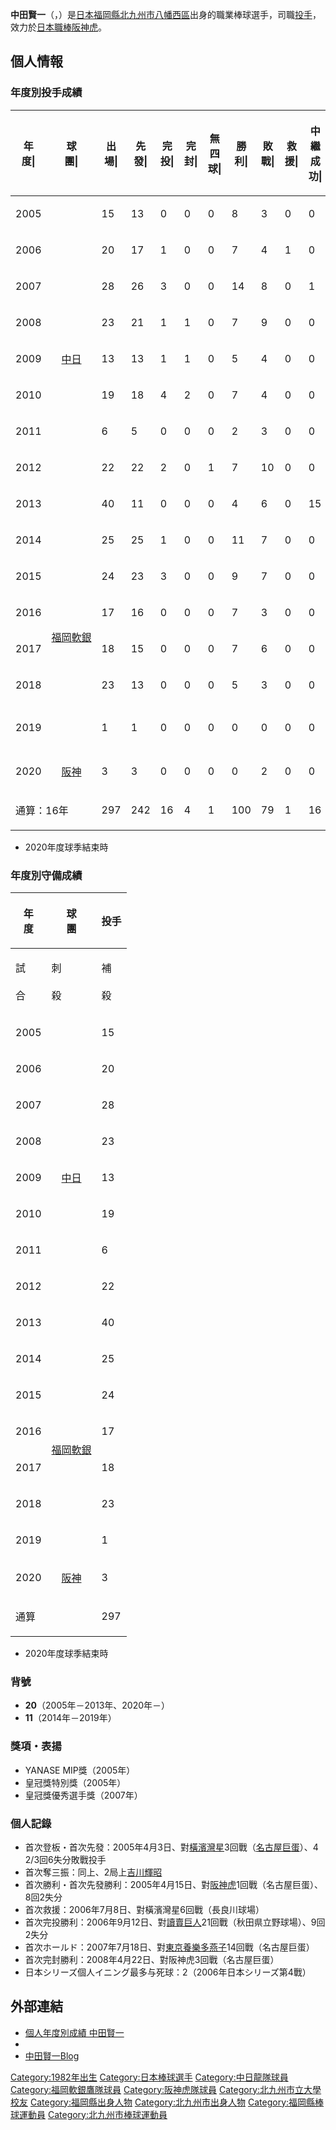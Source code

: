 {{Infobox NPB player|
|name=中田賢一|
|image=HAWKS11-NAKATA.jpg|
|width=300|
|position=投手|
|team=福岡軟銀鷹|
|number=94|
|bats=右|
|throws=右|
|birthdate={{birth_date_and_age|1982|5|11|mf=y}}|
|birthplace={{JPN}}[[福岡縣|福岡縣]][[北九州市|北九州市]][[八幡西區|八幡西區]]| 
|debutdate=4月3日
|debutyear=2005年
|debutteam=中日龍
|statyear=2020年球季
|stat1label=勝投－敗投
|stat1value=100－79
|stat2label=中繼－救援
|stat2value=16－1
|stat3label=三振－四死
|stat3value=1350－621
|stat4label=防禦率
|stat4value=3.75
|teams=<nowiki></nowiki>
* 福岡県立八幡高等学校
* 北九州市立大学經濟學部夜間部
* [[中日龍|中日龍]](2005年－2013年)
* [[福岡軟銀鷹|福岡軟銀鷹]]（2014年－2019年）
* [[阪神虎|阪神虎]]（2020年－2021年）
}}

'''中田賢一'''（{{jpn|j=中田 賢一|hg=なかた けんいち|rm=Nakata Kenichi}}，{{bd|1982年|5月11日||catIdx=Nakata, Kenichi}}）是[[日本|日本]][[福岡縣|福岡縣]][[北九州市|北九州市]][[八幡西區|八幡西區]]出身的職業棒球選手，司職[[投手|投手]]，效力於[[日本職棒|日本職棒]][[阪神虎|阪神虎]]。

== 個人情報 ==
=== 年度別投手成績 ===
{| class="wikitable" style="text-align:right; font-size:small"
|-bgcolor="#efefef"
!年<br>度|!!球<br>團|!!出<br>場|!!先<br>發|!!完<br>投|!!完<br>封|!!無<br>四<br>球|!!勝<br>利|!!敗<br>戰|!!救<br>援|!!中<br>繼<br>成<br>功|!!勝<br>率|!!打<br>者|!!投<br>球<br>局<br>數|!!被<br>安<br>打|!!被<br>全<br>壘<br>打|!!保<br>送|!!敬<br>遠|!!觸<br>身<br>球|!!三<br>振<br>數|!!暴<br>投|!!犯<br>規|!!失分|!!自<br>責<br>分|!!防<br>禦<br>率|!!WHIP
|-
|style="text-align:center;"|2005
|rowspan="9" style="text-align:center;"|[[中日龍|中日]]
|15||13||0||0||0||8||3||0||0||.727||371||86.2||81||7||30||2||6||60||2||1||36||35||3.63||1.28
|-
|style="text-align:center;"|2006
|20||17||1||0||0||7||4||1||0||.636||473||112.2||106||16||36||1||2||111||3||0||49||49||3.91||1.26
|-
|style="text-align:center;"|2007
|28||26||3||0||0||14||8||0||1||.636||741||170.1||158||14||'''81'''||2||6||177||'''13'''||0||73||68||3.59||1.40
|-
|style="text-align:center;"|2008
|23||21||1||1||0||7||9||0||0||.438||582||129.2||148||13||46||1||'''11'''||126||5||0||79||67||4.65||1.50
|-
|style="text-align:center;"|2009
|13||13||1||1||0||5||4||0||0||.556||342||81.0||77||5||25||0||5||73||4||0||34||31||3.44||1.26
|-
|style="text-align:center;"|2010
|19||18||4||2||0||7||4||0||0||.636||491||118.0||99||9||41||2||4||105||8||0||43||38||2.90||1.19
|-
|style="text-align:center;"|2011
|6||5||0||0||0||2||3||0||0||.400||126||30.1||29||5||4||0||3||26||1||0||19||14||4.15||1.09
|-
|style="text-align: center;"|2012
|22||22||2||0||1||7||10||0||0||.412||562||140.0||119||6||33||2||9||106||3||0||46||44||2.83||1.09
|-
|style="text-align: center;"|2013
|40||11||0||0||0||4||6||0||15||.400||428||98.0||85||5||45||4||8||83||'''8'''||0||41||37||3.40||1.33
|-
|style="text-align:center;"|2014
|rowspan="6" style="text-align:center; white-space:nowrap;"|[[福岡軟銀鷹|福岡軟銀]]
|25||25||1||0||0||11||7||0||0||.611||623||145.0||139||10||65||0||8||116||7||0||77||70||4.34||1.41
|-
|style="text-align:center;"|2015
|24||23||3||0||0||9||7||0||0||.563||657||155.1||134||17||61||0||9||130||4||0||60||56||3.24||1.26
|-
|style="text-align:center;"|2016
|17||16||0||0||0||7||3||0||0||.700||377||89.2||64||9||49||0||5||67||3||0||31||30||3.01||1.26
|-
|style="text-align:center;"|2017
|18||15||0||0||0||7||6||0||0||.538||380||86.2||82||15||40||0||'''9'''||78||4||0||44||44||4.57||1.41
|-
|style="text-align:center;"|2018
|23||13||0||0||0||5||3||0||0||.625||410||91.2||87||13||57||0||3||79||5||1||54||53||5.20||1.57
|-
|style="text-align:center;"|2019
|1||1||0||0||0||0||0||0||0||----||20||4.2||3||0||3||0||1||2||0||0||1||1||1.93||1.29
|-
|style="text-align:center;"|2020
|rowspan="1" style="text-align:center; white-space:nowrap;"|[[阪神虎|阪神]]
|3||3||0||0||0||0||2||0||0||.000||53||10.2||18||0||5||0||0||11||0||0||9||9||7.59||2.16
|-
!colspan="2"|通算：16年
|297||242||16||4||1||100||79||1||16||.559||6636||1550.1||1429||144||621||14||89||1350||70||2||696||646||3.75||1.32
|}
* 2020年度球季結束時

=== 年度別守備成績 ===
{| class="wikitable" style="text-align: right; font-size: small; border-collapse:collapse; padding: 1px;"
!rowspan="2"|年<br />度!!rowspan="2"|球<br />團!!colspan="6"|投手
|-style="line-height:1.25em;"
!試<br /><br />合!!刺<br /><br />殺!!補<br /><br />殺!!失<br /><br />誤!!雙<br /><br />殺!!守<br />備<br />率
|-
|style="text-align:center;"|2005
|rowspan="9" style="text-align: center; white-space:nowrap;"|[[中日龍|中日]]
|15||5||12||2||0||.895
|-
|style="text-align:center;"|2006
|20||5||16||1||1||.955
|-
|style="text-align:center;"|2007
|28||6||30||1||1||.973
|-
|style="text-align:center;"|2008
|23||10||14||5||1||.828
|-
|style="text-align:center;"|2009
|13||4||12||0||0||1.000
|-
|style="text-align:center;"|2010
|19||10||14||2||0||.923
|-
|style="text-align:center;"|2011
|6||1||10||0||0||1.000
|-
|style="text-align:center;"|2012
|22||4||25||1||4||.967
|-
|style="text-align:center;"|2013
|40||7||22||1||1||.967
|-
|style="text-align:center;"|2014
|rowspan="6" style="text-align: center; white-space:nowrap;"|[[福岡軟銀鷹|福岡軟銀]]
|25||7||34||1||4||.976
|-
|style="text-align:center;"|2015
|24||11||21||4||0||.889
|-
|style="text-align:center;"|2016
|17||5||13||2||0||.900
|-
|style="text-align:center;"|2017
|18||12||15||0||1||1.000
|-
|style="text-align:center;"|2018
|23||5||28||0||1||1.000
|-
|style="text-align:center;"|2019
|1||0||1||0||0||1.000
|-
|style="text-align:center;"|2020
|rowspan="1" style="text-align: center; white-space:nowrap;"|[[阪神虎|阪神]]
|3||1||1||0||0||1.000
|-
!colspan="2"|通算
|297||93||268||20||14||.948
|}
* 2020年度球季結束時

=== 背號 ===
* '''20'''（2005年－2013年、2020年－）
* '''11'''（2014年－2019年）

=== 獎項・表揚 ===
*  YANASE MIP獎（2005年）
* 皇冠獎特別獎（2005年）
* 皇冠獎優秀選手獎（2007年）

=== 個人記錄 ===
* 首次登板・首次先發：2005年4月3日、對[[橫濱灣星|橫濱灣星]]3回戰（[[名古屋巨蛋|名古屋巨蛋]]）、4 2/3回6失分敗戰投手
* 首次奪三振：同上、2局上[[吉川輝昭|吉川輝昭]]
* 首次勝利・首次先發勝利：2005年4月15日、對[[阪神虎|阪神虎]]1回戰（名古屋巨蛋）、8回2失分
* 首次救援：2006年7月8日、對橫濱灣星6回戰（長良川球場）
* 首次完投勝利：2006年9月12日、對[[讀賣巨人|讀賣巨人]]21回戰（秋田県立野球場）、9回2失分
* 首次ホールド：2007年7月18日、對[[東京養樂多燕子|東京養樂多燕子]]14回戰（名古屋巨蛋）
* 首次完封勝利：2008年4月22日、對阪神虎3回戰（名古屋巨蛋）
* 日本シリーズ個人イニング最多与死球：2（2006年日本シリーズ第4戰）

== 外部連結 ==
* [https://npb.jp/bis/players/51055110.html 個人年度別成績 中田賢一] {{Wayback|url=https://npb.jp/bis/players/51055110.html |date=20201125024643 }} {{ja icon}} 
* {{Baseballstats|brm=nakata001ken}}
* [http://nakata.lockerroom.jp/ 中田賢一Blog] {{Wayback|url=http://nakata.lockerroom.jp/ |date=20091219123630 }}

{{台灣棒球維基館}}
{{DEFAULTSORT:Nakata, Kenichi}}
{{福岡軟體銀行鷹球團球員名單}}
[[Category:1982年出生|Category:1982年出生]]
[[Category:日本棒球選手|Category:日本棒球選手]]
[[Category:中日龍隊球員|Category:中日龍隊球員]]
[[Category:福岡軟銀鷹隊球員|Category:福岡軟銀鷹隊球員]]
[[Category:阪神虎隊球員|Category:阪神虎隊球員]]
[[Category:北九州市立大學校友|Category:北九州市立大學校友]]
[[Category:福岡縣出身人物|Category:福岡縣出身人物]]
[[Category:北九州市出身人物|Category:北九州市出身人物]]
[[Category:福岡縣棒球運動員|Category:福岡縣棒球運動員]]
[[Category:北九州市棒球運動員|Category:北九州市棒球運動員]]
